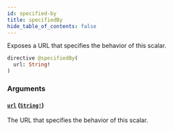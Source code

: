 ```yaml
---
id: specified-by
title: specifiedBy
hide_table_of_contents: false
---
```



Exposes a URL that specifies the behavior of this scalar.

```graphql
directive @specifiedBy(
  url: String!
)
```


### Arguments

#### [`url`](#) ([`String!`](../../scalars/string))

The URL that specifies the behavior of this scalar.




